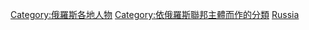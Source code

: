 [[Category:俄羅斯各地人物|Category:俄羅斯各地人物]]
[[Category:依俄羅斯聯邦主體而作的分類|Category:依俄羅斯聯邦主體而作的分類]]
[[Category:依一級行政區劃分的人物|Russia]]